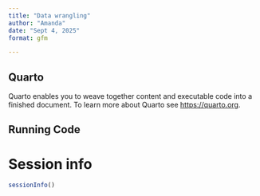 ```yaml
---
title: "Data wrangling"
author: "Amanda"
date: "Sept 4, 2025"
format: gfm

---
```


## Quarto

Quarto enables you to weave together content and executable code into a finished document. To learn more about Quarto see <https://quarto.org>.

## Running Code


# Session info

```r
sessionInfo()
```

